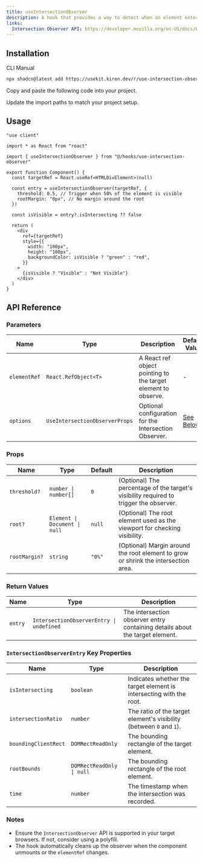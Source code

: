 ```yaml
---
title: useIntersectionObserver
description: A hook that provides a way to detect when an element enters or leaves the viewport using the Intersection Observer API.
links:
  Intersection Observer API: https://developer.mozilla.org/en-US/docs/Web/API/Intersection_Observer_API
---
```


## Installation

<Tabs defaultValue="cli">

<TabsList>
  <TabsTrigger value="cli">CLI</TabsTrigger>
  <TabsTrigger value="manual">Manual</TabsTrigger>
</TabsList>

<TabsContent value="cli">

```bash
npx shadcn@latest add https://usekit.kiron.dev/r/use-intersection-observer
```

</TabsContent>

<TabsContent value="manual">

<Steps>

<Step>Copy and paste the following code into your project.</Step>

<ComponentSource name="use-intersection-observer" />

<Step>Update the import paths to match your project setup.</Step>

</Steps>

</TabsContent>

</Tabs>

## Usage

```tsx {5, 10-13}
"use client"

import * as React from "react"

import { useIntersectionObserver } from "@/hooks/use-intersection-observer"

export function Component() {
  const targetRef = React.useRef<HTMLDivElement>(null)

  const entry = useIntersectionObserver(targetRef, {
    threshold: 0.5, // Trigger when 50% of the element is visible
    rootMargin: "0px", // No margin around the root
  })

  const isVisible = entry?.isIntersecting ?? false

  return (
    <div
      ref={targetRef}
      style={{
        width: "100px",
        height: "100px",
        backgroundColor: isVisible ? "green" : "red",
      }}
    >
      {isVisible ? "Visible" : "Not Visible"}
    </div>
  )
}
```

## API Reference

### Parameters

| Name         | Type                           | Description                                                   | Default Value       | Optional |
| ------------ | ------------------------------ | ------------------------------------------------------------- | ------------------- | -------- |
| `elementRef` | `React.RefObject<T>`           | A React ref object pointing to the target element to observe. | -                   | No       |
| `options`    | `UseIntersectionObserverProps` | Optional configuration for the Intersection Observer.         | [See Below](#props) | Yes      |

### Props

| Name          | Type                          | Default | Description                                                                            |
| ------------- | ----------------------------- | ------- | -------------------------------------------------------------------------------------- |
| `threshold?`  | `number \| number[]`          | `0`     | (Optional) The percentage of the target's visibility required to trigger the observer. |
| `root?`       | `Element \| Document \| null` | `null`  | (Optional) The root element used as the viewport for checking visibility.              |
| `rootMargin?` | `string`                      | `"0%"`  | (Optional) Margin around the root element to grow or shrink the intersection area.     |

### Return Values

| Name    | Type                                     | Description                                                                  |
| ------- | ---------------------------------------- | ---------------------------------------------------------------------------- |
| `entry` | `IntersectionObserverEntry \| undefined` | The intersection observer entry containing details about the target element. |

### `IntersectionObserverEntry` Key Properties

| Name                 | Type                      | Description                                                         |
| -------------------- | ------------------------- | ------------------------------------------------------------------- |
| `isIntersecting`     | `boolean`                 | Indicates whether the target element is intersecting with the root. |
| `intersectionRatio`  | `number`                  | The ratio of the target element's visibility (between `0` and `1`). |
| `boundingClientRect` | `DOMRectReadOnly`         | The bounding rectangle of the target element.                       |
| `rootBounds`         | `DOMRectReadOnly \| null` | The bounding rectangle of the root element.                         |
| `time`               | `number`                  | The timestamp when the intersection was recorded.                   |

### Notes

- Ensure the `IntersectionObserver` API is supported in your target browsers. If not, consider using a polyfill.
- The hook automatically cleans up the observer when the component unmounts or the `elementRef` changes.
